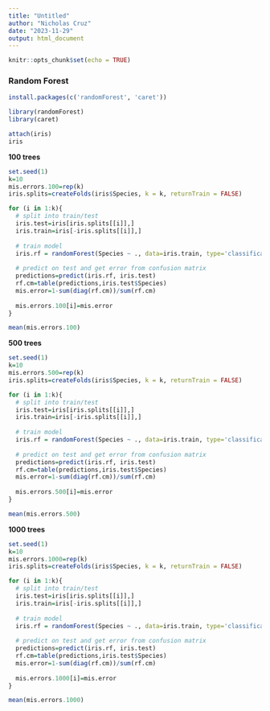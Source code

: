 ```yaml
---
title: "Untitled"
author: "Nicholas Cruz"
date: "2023-11-29"
output: html_document
---
```


```r
knitr::opts_chunk$set(echo = TRUE)
```

### **Random Forest**

```r
install.packages(c('randomForest', 'caret'))
```

```r
library(randomForest)
library(caret)
```

```r
attach(iris)
iris
```

**100 trees**

```r
set.seed(1)
k=10
mis.errors.100=rep(k)
iris.splits=createFolds(iris$Species, k = k, returnTrain = FALSE)

for (i in 1:k){
  # split into train/test
  iris.test=iris[iris.splits[[i]],]
  iris.train=iris[-iris.splits[[i]],]
  
  # train model
  iris.rf = randomForest(Species ~ ., data=iris.train, type='classification',importance=TRUE, proximity=TRUE, ntree=100) 
  
  # predict on test and get error from confusion matrix
  predictions=predict(iris.rf, iris.test)
  rf.cm=table(predictions,iris.test$Species)
  mis.error=1-sum(diag(rf.cm))/sum(rf.cm)
  
  mis.errors.100[i]=mis.error
}

mean(mis.errors.100)
```

**500 trees**

```r
set.seed(1)
k=10
mis.errors.500=rep(k)
iris.splits=createFolds(iris$Species, k = k, returnTrain = FALSE)

for (i in 1:k){
  # split into train/test
  iris.test=iris[iris.splits[[i]],]
  iris.train=iris[-iris.splits[[i]],]
  
  # train model
  iris.rf = randomForest(Species ~ ., data=iris.train, type='classification',importance=TRUE, proximity=TRUE, ntree=500) 
  
  # predict on test and get error from confusion matrix
  predictions=predict(iris.rf, iris.test)
  rf.cm=table(predictions,iris.test$Species)
  mis.error=1-sum(diag(rf.cm))/sum(rf.cm)
  
  mis.errors.500[i]=mis.error
}

mean(mis.errors.500)
```

**1000 trees**

```r
set.seed(1)
k=10
mis.errors.1000=rep(k)
iris.splits=createFolds(iris$Species, k = k, returnTrain = FALSE)

for (i in 1:k){
  # split into train/test
  iris.test=iris[iris.splits[[i]],]
  iris.train=iris[-iris.splits[[i]],]
  
  # train model
  iris.rf = randomForest(Species ~ ., data=iris.train, type='classification',importance=TRUE, proximity=TRUE, ntree=1000) 
  
  # predict on test and get error from confusion matrix
  predictions=predict(iris.rf, iris.test)
  rf.cm=table(predictions,iris.test$Species)
  mis.error=1-sum(diag(rf.cm))/sum(rf.cm)
  
  mis.errors.1000[i]=mis.error
}

mean(mis.errors.1000)
```
